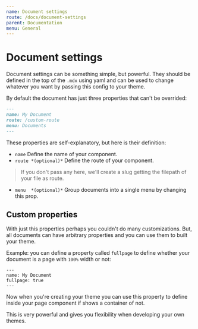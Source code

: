 ```yaml
---
name: Document settings
route: /docs/document-settings
parent: Documentation
menu: General
---
```


# Document settings

Document settings can be something simple, but powerful. They should be defined in the top of the `.mdx`
using yaml and can be used to change whatever you want by passing this config to your theme.

By default the document has just three properties that can't be overrided:

```markdown
---
name: My Document
route: /custom-route
menu: Documents
---
```

These properties are self-explanatory, but here is their definition:

- `name` Define the name of your component.
- `route *(optional)*` Define the route of your component.

>If you don't pass any here, we'll create a slug getting the filepath of your file as route.

- `menu  *(optional)*` Group documents into a single menu by changing this prop.

## Custom properties

With just this properties perhaps you couldn't do many customizations.
But, all documents can have arbitrary properties and you can use them to built your theme.

Example: you can define a property called `fullpage` to define whether your document is a page with `100%` width or not:

```
---
name: My Document
fullpage: true
---
```

Now when you're creating your theme you can use this property to define inside your page component if shows a container of not.

This is very powerful and gives you flexibility when developing your own themes.
